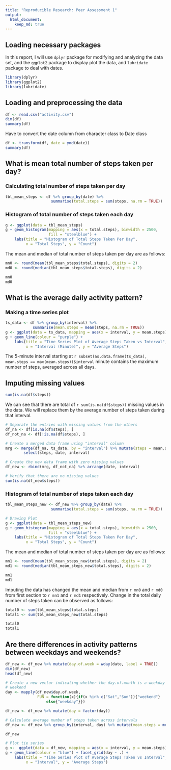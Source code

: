 ```yaml
---
title: "Reproducible Research: Peer Assessment 1"
output: 
  html_document:
    keep_md: true
---
```



## Loading necessary packages

In this report, I will use `dplyr` package for modifying and analyzing the
data set, and the `ggplot2` package to display plot the data, and `lubridate`
package to deal with dates.

```r
library(dplyr)
library(ggplot2)
library(lubridate)
```

## Loading and preprocessing the data

```r
df <- read.csv("activity.csv")
dim(df)
summary(df)
```

Have to convert the date column from character class to Date class

```r
df <- transform(df, date = ymd(date))
summary(df)
```

## What is mean total number of steps taken per day?

### Calculating total number of steps taken per day

```r
tbl_mean_steps <- df %>% group_by(date) %>%
                    summarise(total.steps = sum(steps, na.rm = TRUE))
```

### Histogram of total number of steps taken each day

```r
g <- ggplot(data = tbl_mean_steps)
g + geom_histogram(mapping = aes(x = total.steps), binwidth = 2500,
                   fill = "steelblue") +
    labs(title = "Histogram of Total Steps Taken Per Day",
         x = "Total Steps", y = "Count")
```

The mean and median of total number of steps taken per day are as follows:

```r
mn0 <- round(mean(tbl_mean_steps$total.steps), digits = 2)
md0 <- round(median(tbl_mean_steps$total.steps), digits = 2)

mn0
md0
```


## What is the average daily activity pattern?

### Making a time series plot

```r
ts_data <- df %>% group_by(interval) %>%
            summarise(mean.steps = mean(steps, na.rm = TRUE))
g <- ggplot(data = ts_data, mapping = aes(x = interval, y = mean.steps))
g + geom_line(colour = "purple") +
    labs(title = "Time Series Plot of Average Steps Taken vs Interval",
         x = "Interval (Minute)", y = "Average Steps")
```

The 5-minute interval starting at
`r subset(as.data.frame(ts_data), mean.steps == max(mean.steps))$interval` minute
contains the maximum number of steps, averaged across all days.

## Imputing missing values

```r
sum(is.na(df$steps))
```

We can see that there are total of `r sum(is.na(df$steps))` missing values in the
data. We will replace them by the average number of steps taken during that interval.

```r
# Separate the entries with missing values from the others
df_na <- df[is.na(df$steps), ]
df_not_na <- df[!is.na(df$steps), ]

# Create a merged data frame using "interval" column
mrg <- merge(df_na, ts_data, by = "interval") %>% mutate(steps = mean.steps) %>%
        select(steps, date, interval)

# Create the new data frame with zero missing values
df_new <- rbind(mrg, df_not_na) %>% arrange(date, interval)

# Verify that there are no missing values
sum(is.na(df_new$steps))
```

### Histogram of total number of steps taken each day

```r
tbl_mean_steps_new <- df_new %>% group_by(date) %>%
                    summarise(total.steps = sum(steps, na.rm = TRUE))

# Drawing Plot
g <- ggplot(data = tbl_mean_steps_new)
g + geom_histogram(mapping = aes(x = total.steps), binwidth = 2500,
                   fill = "steelblue") +
    labs(title = "Histogram of Total Steps Taken Per Day",
         x = "Total Steps", y = "Count")
```

The mean and median of total number of steps taken per day are as follows:

```r
mn1 <- round(mean(tbl_mean_steps_new$total.steps), digits = 2)
md1 <- round(median(tbl_mean_steps_new$total.steps), digits = 2)

mn1
md1
```

Imputing the data has changed the mean and median from `r mn0` and `r md0` from
first section to `r mn1` and `r md1` respectively. Change in the total daily number
of steps taken can be observed as follows:
```r
total0 <- sum(tbl_mean_steps$total.steps)
total1 <- sum(tbl_mean_steps_new$total.steps)

total0
total1
```

## Are there differences in activity patterns between weekdays and weekends?

```r
df_new <- df_new %>% mutate(day.of.week = wday(date, label = TRUE))
dim(df_new)
head(df_new)

# Create a new vector indicating whether the day.of.month is a weekday or a
# weekend
day <- mapply(df_new$day.of.week,
              FUN = function(x){if(x %in% c("Sat","Sun")){"weekend"}
                  else{"weekday"}})

df_new <- df_new %>% mutate(day = factor(day))

# Calculate average number of steps taken across intervals
df_new <- df_new %>% group_by(interval, day) %>% mutate(mean.steps = mean(steps))

df_new

# Plot tie series
g <-  ggplot(data = df_new, mapping = aes(x = interval, y = mean.steps))
g + geom_line(colour = "blue") + facet_grid(day ~ .) +
    labs(title = "Time Series Plot of Average Steps Taken vs Interval",
         x = "Interval", y = "Average Steps")
```
